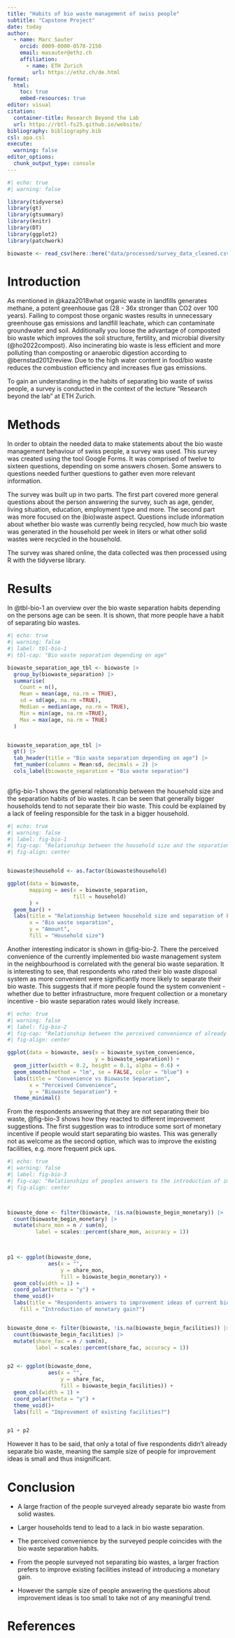 ```yaml
---
title: "Habits of bio waste management of swiss people"
subtitle: "Capstone Project"
date: today
author: 
  - name: Marc Sauter
    orcid: 0009-0000-0578-2150
    email: masauter@ethz.ch
    affiliation: 
      - name: ETH Zurich
        url: https://ethz.ch/de.html
format:
  html:
    toc: true
    embed-resources: true
editor: visual
citation: 
  container-title: Research Beyond the Lab
  url: https://rbtl-fs25.github.io/website/
bibliography: bibliography.bib
csl: apa.csl
execute:
  warning: false
editor_options: 
  chunk_output_type: console
---
```


```r
#| echo: true
#| warning: false

library(tidyverse)
library(gt)
library(gtsummary)
library(knitr)
library(DT)
library(ggplot2)
library(patchwork)

biowaste <- read_csv(here::here("data/processed/survey_data_cleaned.csv"))
```

# Introduction

As mentioned in @kaza2018what organic waste in landfills generates methane, a potent greenhouse gas (28 - 36x stronger than CO2 over 100 years). Failing to compost those organic wastes results in unnecessary greenhouse gas emissions and landfill leachate, which can contaminate groundwater and soil. Additionally you loose the advantage of composted bio waste which improves the soil structure, fertility, and microbial diversity (@ho2022compost). Also incinerating bio waste is less efficient and more polluting than composting or anaerobic digestion according to @bernstad2012review. Due to the high water content in food/bio waste reduces the combustion efficiency and increases flue gas emissions.

To gain an understanding in the habits of separating bio waste of swiss people, a survey is conducted in the context of the lecture "Research beyond the lab" at ETH Zurich.

# Methods

In order to obtain the needed data to make statements about the bio waste management behaviour of swiss people, a survey was used. This survey was created using the tool Google Forms. It was comprised of twelve to sixteen questions, depending on some answers chosen. Some answers to questions needed further questions to gather even more relevant information.

The survey was built up in two parts. The first part covered more general questions about the person answering the survey, such as age, gender, living situation, education, employment type and more. The second part was more focused on the (bio)waste aspect. Questions include information about whether bio waste was currently being recycled, how much bio waste was generated in the household per week in liters or what other solid wastes were recycled in the household.

The survey was shared online, the data collected was then processed using R with the tidyverse library.

# Results

In @tbl-bio-1 an overview over the bio waste separation habits depending on the persons age can be seen. It is shown, that more people have a habit of separating bio wastes.

```r
#| echo: true
#| warning: false
#| label: tbl-bio-1
#| tbl-cap: "Bio waste separation depending on age"

biowaste_separation_age_tbl <- biowaste |> 
  group_by(biowaste_separation) |> 
  summarise(
    Count = n(),
    Mean = mean(age, na.rm = TRUE),
    sd = sd(age, na.rm =TRUE),
    Median = median(age, na.rm = TRUE),
    Min = min(age, na.rm =TRUE),
    Max = max(age, na.rm = TRUE)
  )


biowaste_separation_age_tbl |> 
  gt() |> 
  tab_header(title = "Bio waste separation depending on age") |> 
  fmt_number(columns = Mean:sd, decimals = 2) |> 
  cols_label(biowaste_separation = "Bio waste separation")
  
```

@fig-bio-1 shows the general relationship between the household size and the separation habits of bio wastes. It can be seen that generally bigger households tend to not separate their bio waste. This could be explained by a lack of feeling responsible for the task in a bigger household.

```r
#| echo: true
#| warning: false
#| label: fig-bio-1
#| fig-cap: "Relationship between the household size and the separation of bio wastes"
#| fig-align: center


biowaste$household <- as.factor(biowaste$household)

ggplot(data = biowaste,
       mapping = aes(x = biowaste_separation, 
                     fill = household)
       ) + 
  geom_bar() + 
  labs(title = "Relationship between household size and separation of bio wastes",
       x = "Bio waste separation", 
       y = "Amount",
       fill = "Household size")
```

Another interesting indicator is shown in @fig-bio-2. There the perceived convenience of the currently implemented bio waste management system in the neighbourhood is correlated with the general bio waste separation. It is interesting to see, that respondents who rated their bio waste disposal system as more convenient were significantly more likely to separate their bio waste. This suggests that if more people found the system convenient - whether due to better infrastructure, more frequent collection or a monetary incentive - bio waste separation rates would likely increase.

```r
#| echo: true
#| warning: false
#| label: fig-bio-2
#| fig-cap: "Relationship between the perceived convenience of already implemented bio waste management systems against the bio waste separation of the surveyed people."
#| fig-align: center

ggplot(data = biowaste, aes(x = biowaste_system_convenience, 
                            y = biowaste_separation)) +
  geom_jitter(width = 0.2, height = 0.1, alpha = 0.6) +
  geom_smooth(method = "lm", se = FALSE, color = "blue") +
  labs(title = "Convenience vs Biowaste Separation",
       x = "Perceived Convenience",
       y = "Biowaste Separation") +
  theme_minimal()
```

From the respondents answering that they are not separating their bio waste, @fig-bio-3 shows how they reacted to different improvement suggestions. The first suggestion was to introduce some sort of monetary incentive if people would start separating bio wastes. This was generally not as welcome as the second option, which was to improve the existing facilities, e.g. more frequent pick ups.

```r
#| echo: true
#| warning: false
#| label: fig-bio-3
#| fig-cap: "Relationships of peoples answers to the introduction of improvements to the current bio waste management. On the left hand side are the responses to a monetary gain, on the right hand side the responses to improving existing facilities. "
#| fig-align: center



biowaste_done <- filter(biowaste, !is.na(biowaste_begin_monetary)) |> 
  count(biowaste_begin_monetary) |> 
  mutate(share_mon = n / sum(n),
         label = scales::percent(share_mon, accuracy = 1))
  


p1 <- ggplot(biowaste_done, 
             aes(x = "", 
                 y = share_mon, 
                 fill = biowaste_begin_monetary)) +
  geom_col(width = 1) +
  coord_polar(theta = "y") +
  theme_void()+
  labs(title = "Respondents answers to improvement ideas of current bio waste system",
    fill = "Introduction of monetary gain?")


biowaste_done <- filter(biowaste, !is.na(biowaste_begin_facilities)) |> 
  count(biowaste_begin_facilities) |> 
  mutate(share_fac = n / sum(n),
         label = scales::percent(share_fac, accuracy = 1))


p2 <- ggplot(biowaste_done, 
             aes(x = "", 
                 y = share_fac, 
                 fill = biowaste_begin_facilities)) +
  geom_col(width = 1) +
  coord_polar(theta = "y") +
  theme_void()+
  labs(fill = "Improvement of existing facilities?")


p1 + p2
```

However it has to be said, that only a total of five respondents didn't already separate bio waste, meaning the sample size of people for improvement ideas is small and thus insignificant.

# Conclusion

-   A large fraction of the people surveyed already separate bio waste from solid wastes.

-   Larger households tend to lead to a lack in bio waste separation.

-   The perceived convenience by the surveyed people coincides with the bio waste separation habits.

-   From the people surveyed not separating bio wastes, a larger fraction prefers to improve existing facilities instead of introducing a monetary gain.

-   However the sample size of people answering the questions about improvement ideas is too small to take not of any meaningful trend.

# References
